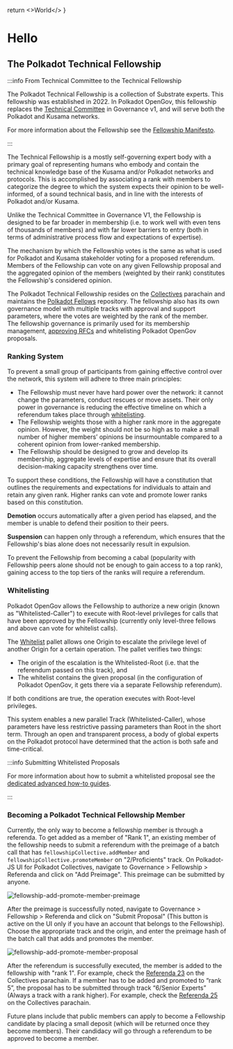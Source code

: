   return <>World</>
}

# Hello <Thing />

## The Polkadot Technical Fellowship

:::info From Technical Committee to the Technical Fellowship

The Polkadot Technical Fellowship is a collection of Substrate experts. This fellowship was
established in 2022. In Polkadot OpenGov, this fellowship replaces the
[Technical Committee](./learn-governance.md#technical-committee) in Governance v1, and will serve
both the Polkadot and Kusama networks.

For more information about the Fellowship see the
[Fellowship Manifesto](https://github.com/polkadot-fellows/manifesto/blob/0c3df46d76625980b8b48742cb86f4d8fa6dda8d/manifesto.pdf).

:::

The Technical Fellowship is a mostly self-governing expert body with a primary goal of representing
humans who embody and contain the technical knowledge base of the Kusama and/or Polkadot networks
and protocols. This is accomplished by associating a rank with members to categorize the degree to
which the system expects their opinion to be well-informed, of a sound technical basis, and in line
with the interests of Polkadot and/or Kusama.

Unlike the Technical Committee in Governance V1, the Fellowship is designed to be far broader in
membership (i.e. to work well with even tens of thousands of members) and with far lower barriers to
entry (both in terms of administrative process flow and expectations of expertise).

The mechanism by which the Fellowship votes is the same as what is used for Polkadot and Kusama
stakeholder voting for a proposed referendum. Members of the Fellowship can vote on any given
Fellowship proposal and the aggregated opinion of the members (weighted by their rank) constitutes
the Fellowship's considered opinion.

The Polkadot Technical Fellowship resides on the
[Collectives](https://polkadot.js.org/apps/?rpc=wss%3A%2F%2Fpolkadot-collectives-rpc.polkadot.io#/fellowship/referenda)
parachain and maintains the [Polkadot Fellows](https://github.com/polkadot-fellows) repository. The
fellowship also has its own governance model with multiple tracks with approval and support
parameters, where the votes are weighted by the rank of the member.  
The fellowship governance is primarily used for its membership management,
[approving RFCs](https://github.com/polkadot-fellows/RFCs) and whitelisting Polkadot OpenGov
proposals.

### Ranking System

To prevent a small group of participants from gaining effective control over the network, this
system will adhere to three main principles:

- The Fellowship must never have hard power over the network: it cannot change the parameters,
  conduct rescues or move assets. Their only power in governance is reducing the effective timeline
  on which a referendum takes place through [whitelisting](#whitelisting).
- The Fellowship weights those with a higher rank more in the aggregate opinion. However, the weight
  should not be so high as to make a small number of higher members’ opinions be insurmountable
  compared to a coherent opinion from lower-ranked membership.
- The Fellowship should be designed to grow and develop its membership, aggregate levels of
  expertise and ensure that its overall decision-making capacity strengthens over time.

To support these conditions, the Fellowship will have a constitution that outlines the requirements
and expectations for individuals to attain and retain any given rank. Higher ranks can vote and
promote lower ranks based on this constitution.

**Demotion** occurs automatically after a given period has elapsed, and the member is unable to
defend their position to their peers.

**Suspension** can happen only through a referendum, which ensures that the Fellowship's bias alone
does not necessarily result in expulsion.

To prevent the Fellowship from becoming a cabal (popularity with Fellowship peers alone should not
be enough to gain access to a top rank), gaining access to the top tiers of the ranks will require a
referendum.

### Whitelisting

Polkadot OpenGov allows the Fellowship to authorize a new origin (known as "Whitelisted-Caller") to
execute with Root-level privileges for calls that have been approved by the Fellowship (currently
only level-three fellows and above can vote for whitelist calls).

The [Whitelist](https://paritytech.github.io/substrate/master/pallet_whitelist/) pallet allows one
Origin to escalate the privilege level of another Origin for a certain operation. The pallet
verifies two things:

- The origin of the escalation is the Whitelisted-Root (i.e. that the referendum passed on this
  track), and
- The whitelist contains the given proposal (in the configuration of Polkadot OpenGov, it gets there
  via a separate Fellowship referendum).

If both conditions are true, the operation executes with Root-level privileges.

This system enables a new parallel Track (Whitelisted-Caller), whose parameters have less
restrictive passing parameters than Root in the short term. Through an open and transparent process,
a body of global experts on the Polkadot
protocol have determined that the action is both safe and time-critical.

:::info Submitting Whitelisted Proposals

For more information about how to submit a whitelisted proposal see the
[dedicated advanced how-to guides](./learn-guides-polkadot-opengov.md#submitting-a-referendum-on-the-whitelisted-caller-track).

:::

### Becoming a Polkadot Technical Fellowship Member

Currently, the only way to become a fellowship member is through a referenda. To get added as a
member of "Rank 1", an existing member of the fellowship needs to submit a referendum with the
preimage of a batch call that has `fellowshipCollective.addMember` and
`fellowshipCollective.promoteMember` on "2/Proficients" track. On Polkadot-JS UI for Polkadot
Collectives, navigate to Governance > Fellowship > Referenda and click on "Add Preimage". This
preimage can be submitted by anyone.

![fellowship-add-promote-member-preimage](../assets/fellowship-add-member-preimage.png)

After the preimage is successfully noted, navigate to Governance > Fellowship > Referenda and click
on "Submit Proposal" (This button is active on the UI only if you have an account that belongs to
the Fellowship). Choose the appropriate track and the origin, and enter the preimage hash of the
batch call that adds and promotes the member.

![fellowship-add-promote-member-proposal](../assets/fellowship-add-member-proposal.png)

After the referendum is successfully executed, the member is added to the fellowship with "rank 1".
For example, check the [Referenda 23](https://collectives.subsquare.io/fellowship/referenda/23) on
the Collectives parachain. If a member has to be added and promoted to “rank 5”, the proposal has to
be submitted through track “6/Senior Experts” (Always a track with a rank higher). For example,
check the [Referenda 25](https://collectives.subsquare.io/fellowship/referenda/25) on the
Collectives parachain.

Future plans include that public members can apply to become a Fellowship candidate by placing a
small deposit (which will be returned once they become members). Their candidacy will go through a
referendum to be approved to become a member.
